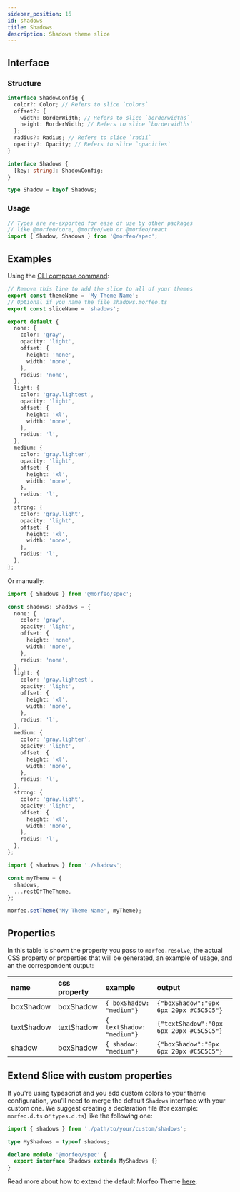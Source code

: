 ```yaml
---
sidebar_position: 16
id: shadows
title: Shadows
description: Shadows theme slice
---
```


## Interface

### Structure

```typescript
interface ShadowConfig {
  color?: Color; // Refers to slice `colors`
  offset?: {
    width: BorderWidth; // Refers to slice `borderwidths`
    height: BorderWidth; // Refers to slice `borderwidths`
  };
  radius?: Radius; // Refers to slice `radii`
  opacity?: Opacity; // Refers to slice `opacities`
}

interface Shadows {
  [key: string]: ShadowConfig;
}

type Shadow = keyof Shadows;
```

### Usage

```typescript
// Types are re-exported for ease of use by other packages
// like @morfeo/core, @morfeo/web or @morfeo/react
import { Shadow, Shadows } from '@morfeo/spec';
```

## Examples

Using the [CLI compose command](../Features/CLI/compose.mdx):

```typescript title="shadows.morfeo.ts"
// Remove this line to add the slice to all of your themes
export const themeName = 'My Theme Name';
// Optional if you name the file shadows.morfeo.ts
export const sliceName = 'shadows';

export default {
  none: {
    color: 'gray',
    opacity: 'light',
    offset: {
      height: 'none',
      width: 'none',
    },
    radius: 'none',
  },
  light: {
    color: 'gray.lightest',
    opacity: 'light',
    offset: {
      height: 'xl',
      width: 'none',
    },
    radius: 'l',
  },
  medium: {
    color: 'gray.lighter',
    opacity: 'light',
    offset: {
      height: 'xl',
      width: 'none',
    },
    radius: 'l',
  },
  strong: {
    color: 'gray.light',
    opacity: 'light',
    offset: {
      height: 'xl',
      width: 'none',
    },
    radius: 'l',
  },
};
```

Or manually:

```typescript title="shadows.ts"
import { Shadows } from '@morfeo/spec';

const shadows: Shadows = {
  none: {
    color: 'gray',
    opacity: 'light',
    offset: {
      height: 'none',
      width: 'none',
    },
    radius: 'none',
  },
  light: {
    color: 'gray.lightest',
    opacity: 'light',
    offset: {
      height: 'xl',
      width: 'none',
    },
    radius: 'l',
  },
  medium: {
    color: 'gray.lighter',
    opacity: 'light',
    offset: {
      height: 'xl',
      width: 'none',
    },
    radius: 'l',
  },
  strong: {
    color: 'gray.light',
    opacity: 'light',
    offset: {
      height: 'xl',
      width: 'none',
    },
    radius: 'l',
  },
};
```

```typescript title="theme.ts"
import { shadows } from './shadows';

const myTheme = {
  shadows,
  ...restOfTheTheme,
};

morfeo.setTheme('My Theme Name', myTheme);
```

## Properties

In this table is shown the property you pass to `morfeo.resolve`, the actual CSS property or properties that will be generated,
an example of usage, and an the correspondent output:

| name       | css property | example                    | output                                  |
| :--------- | :----------- | :------------------------- | :-------------------------------------- |
| boxShadow  | boxShadow    | `{ boxShadow: "medium"} `  | `{"boxShadow":"0px 6px 20px #C5C5C5"}`  |
| textShadow | textShadow   | `{ textShadow: "medium"} ` | `{"textShadow":"0px 6px 20px #C5C5C5"}` |
| shadow     | boxShadow    | `{ shadow: "medium"} `     | `{"boxShadow":"0px 6px 20px #C5C5C5"}`  |

## Extend Slice with custom properties

If you're using typescript and you add custom colors to your theme configuration, you'll need to merge
the default `Shadows` interface with your custom one.
We suggest creating a declaration file (for example: `morfeo.d.ts` or `types.d.ts`) like the following one:

```typescript
import { shadows } from './path/to/your/custom/shadows';

type MyShadows = typeof shadows;

declare module '@morfeo/spec' {
  export interface Shadows extends MyShadows {}
}
```

Read more about how to extend the default Morfeo Theme [here](../Features/extendible.mdx).
